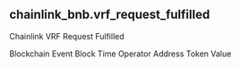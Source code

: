 ## chainlink_bnb.vrf_request_fulfilled 
Chainlink VRF Request Fulfilled


<ParamField path="blockchain">
Blockchain
</ParamField>
<ParamField path="evt_block_time">
Event Block Time
</ParamField>
<ParamField path="operator_address">
Operator Address
</ParamField>
<ParamField path="token_value">
Token Value
</ParamField>
